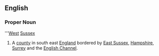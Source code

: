 ==English==
===Proper Noun===
'''[[West]] [[Sussex]]
{{wikipedia}}
#A [[county]] in south east [[England]] bordered by [[East Sussex]], [[Hampshire]], [[Surrey]] and the [[English Channel]].